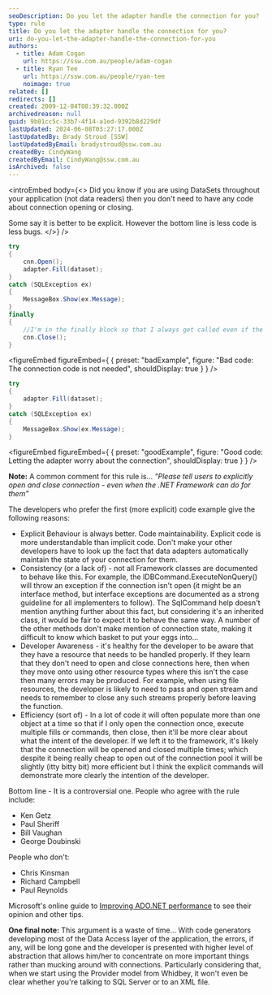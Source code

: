 ```yaml
---
seoDescription: Do you let the adapter handle the connection for you?
type: rule
title: Do you let the adapter handle the connection for you?
uri: do-you-let-the-adapter-handle-the-connection-for-you
authors:
  - title: Adam Cogan
    url: https://ssw.com.au/people/adam-cogan
  - title: Ryan Tee
    url: https://ssw.com.au/people/ryan-tee
    noimage: true
related: []
redirects: []
created: 2009-12-04T08:39:32.000Z
archivedreason: null
guid: 9b01cc5c-33b7-4f14-a1ed-9392b8d229df
lastUpdated: 2024-06-08T03:27:17.000Z
lastUpdatedBy: Brady Stroud [SSW]
lastUpdatedByEmail: bradystroud@ssw.com.au
createdBy: CindyWang
createdByEmail: CindyWang@ssw.com.au
isArchived: false
---
```


<introEmbed
  body={<>
Did you know if you are using DataSets throughout your application (not data readers) then you don't need to have any code about connection opening or closing.

Some say it is better to be explicit. However the bottom line is less code is less bugs.
  </>}
/>
```cs
try
{
    cnn.Open();
    adapter.Fill(dataset);
}
catch (SQLException ex)
{
    MessageBox.Show(ex.Message);
}
finally
{
    //I'm in the finally block so that I always get called even if the fill fails.
    cnn.Close();
}
```

<figureEmbed figureEmbed={ {
  preset: "badExample",
  figure: "Bad code: The connection code is not needed",
  shouldDisplay: true
} } />


```cs
try
{
    adapter.Fill(dataset);
}
catch (SQLException ex)
{
    MessageBox.Show(ex.Message);
}
```

<figureEmbed figureEmbed={ {
  preset: "goodExample",
  figure: "Good code: Letting the adapter worry about the connection",
  shouldDisplay: true
} } />


**Note:** A common comment for this rule is... _"Please tell users to explicitly open and close connection - even when the .NET Framework can do for them"_

The developers who prefer the first (more explicit) code example give the following reasons:

- Explicit Behaviour is always better. Code maintainability. Explicit code is more understandable than implicit code. Don't make your other developers have to look up the fact that data adapters automatically maintain the state of your connection for them.
- Consistency (or a lack of) - not all Framework classes are documented to behave like this. For example, the IDBCommand.ExecuteNonQuery() will throw an exception if the connection isn't open (it might be an interface method, but interface exceptions are documented as a strong guideline for all implementers to follow). The SqlCommand help doesn't mention anything further about this fact, but considering it's an inherited class, it would be fair to expect it to behave the same way. A number of the other methods don't make mention of connection state, making it difficult to know which basket to put your eggs into...
- Developer Awareness - it's healthy for the developer to be aware that they have a resource that needs to be handled properly. If they learn that they don't need to open and close connections here, then when they move onto using other resource types where this isn't the case then many errors may be produced. For example, when using file resources, the developer is likely to need to pass and open stream and needs to remember to close any such streams properly before leaving the function.
- Efficiency (sort of) - In a lot of code it will often populate more than one object at a time so that if I only open the connection once, execute multiple fills or commands, then close, then it'll be more clear about what the intent of the developer. If we left it to the framework, it's likely that the connection will be opened and closed multiple times; which despite it being really cheap to open out of the connection pool it will be slightly (itty bitty bit) more efficient but I think the explicit commands will demonstrate more clearly the intention of the developer.

Bottom line - It is a controversial one. People who agree with the rule include:

- Ken Getz
- Paul Sheriff
- Bill Vaughan
- George Doubinski

People who don't:

- Chris Kinsman
- Richard Campbell
- Paul Reynolds

Microsoft's online guide to [Improving ADO.NET performance](http://www.ssw.com.au/ssw/Redirect/MSDN_ADO.htm) to see their opinion and other tips.

**One final note:** This argument is a waste of time... With code generators developing most of the Data Access layer of the application, the errors, if any, will be long gone and the developer is presented with higher level of abstraction that allows him/her to concentrate on more important things rather than mucking around with connections. Particularly considering that, when we start using the Provider model from Whidbey, it won't even be clear whether you're talking to SQL Server or to an XML file.
